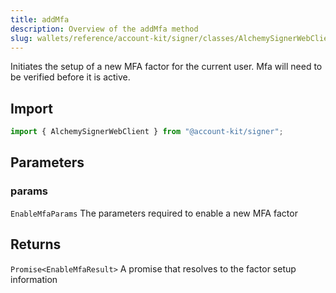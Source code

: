 ```yaml
---
title: addMfa
description: Overview of the addMfa method
slug: wallets/reference/account-kit/signer/classes/AlchemySignerWebClient/addMfa
---
```




Initiates the setup of a new MFA factor for the current user. Mfa will need to be verified before it is active.

## Import

```ts
import { AlchemySignerWebClient } from "@account-kit/signer";
```

## Parameters

### params

`EnableMfaParams`
The parameters required to enable a new MFA factor

## Returns

`Promise<EnableMfaResult>`
A promise that resolves to the factor setup information
